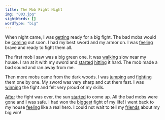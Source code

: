 ```yaml
---
title: The Mob Fight Night
img: "003.jpg"
sightWords: []
wordType: "big"
---
```


When night came, I was <u>getting</u> ready for a big fight. The bad mobs would be <u>coming</u> out soon. I had my best sword and my armor on. I was <u>feeling</u> brave and ready to fight them all.

The first mob I saw was a big green one. It was <u>walking</u> slow near my house. I ran at it with my sword and <u>started</u> <u>hitting</u> it hard. The mob made a bad sound and ran away from me.

Then more mobs came from the dark woods. I was <u>jumping</u> and <u>fighting</u> them one by one. My sword was very sharp and cut them fast. I was <u>winning</u> the fight and felt very proud of my skills.

<u>After</u> the fight was over, the sun <u>started</u> to come up. All the bad mobs were gone and I was safe. I had won the <u>biggest</u> fight of my life! I went back to my house <u>feeling</u> like a real hero. I could not wait to tell my <u>friends</u> about my big win!
